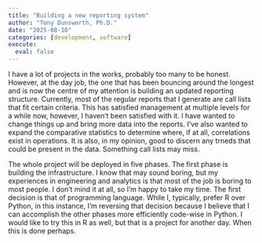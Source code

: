 ```yaml
---
title: "Building a new reporting system"
author: "Tony Dunsworth, Ph.D."
date: "2025-08-10"
categories: [development, software]
execute: 
  eval: false
---
```


I have a lot of projects in the works, probably too many to be honest. However, at the day job, the one that has been bouncing around the longest and is now the centre of my attention is building an updated reporting structure. Currently, most of the regular reports that I generate are call lists that fit certain criteria. This has satisfied management at multiple levels for a while now, however, I haven't been satisfied with it. I have wanted to change things up and bring more data into the reports. I've also wanted to expand the comparative statistics to determine where, if at all, correlations exist in operations. It is also, in my opinion, good to discern any trneds that could be present in the data. Something call lists may miss.

The whole project will be deployed in five phases. The first phase is building the infrastructure. I know that may sound boring, but my experiences in engineering and analytics is that most of the job is boring to most people. I don't mind it at all, so I'm happy to take my time. The first decision is that of programming language. While I, typically, prefer R over Python, in this instance, I'm reversing that decision because I believe that I can accomplish the other phases more efficiently code-wise in Python. I would like to try this in R as well, but that is a project for another day. When this is done perhaps.

